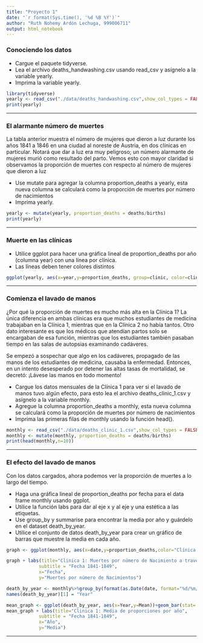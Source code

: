```yaml
---
title: "Proyecto 1"
date: "`r format(Sys.time(), '%d %B %Y')`"
author: "Ruth Nohemy Ardón Lechuga, 999006711"
output: html_notebook
---
```


### Conociendo los datos\
  - Cargue el paquete tidyverse.
- Lea el archivo deaths_handwashing.csv usando read_csv y asígnelo a la variable yearly.
- Imprima la variable yearly.

```r
library(tidyverse)
yearly <- read_csv("./data/deaths_handwashing.csv",show_col_types = FALSE)
print(yearly)
```
***

### El alarmante número de muertes\

La tabla anterior muestra el número de mujeres que dieron a luz durante los años 1841 a 1846 en una ciudad al noreste de Austria, en dos clínicas en particular. Notará que dar a luz era muy peligroso; un número alarmante de mujeres murió como resultado del parto. Vemos esto con mayor claridad si observamos la proporción de muertes con respecto al número de mujeres que dieron a luz

  - Use mutate para agregar la columna proportion_deaths a yearly, esta nueva columna se calculará como la proporción de muertes por número de nacimientos
- Imprima yearly.

```r
yearly <- mutate(yearly, proportion_deaths = deaths/births)
print(yearly)
```
***

### Muerte en las clínicas\

  - Utilice ggplot para hacer una gráfica lineal de proportion_deaths por año (columna year) con una línea por clínica.
  - Las líneas deben tener colores distintos    
  
```r
ggplot(yearly, aes(x=year,y=proportion_deaths, group=clinic, color=clinic))+geom_line()
```
***

### Comienza el lavado de manos\

¿Por qué la proporción de muertes es mucho más alta en la Clínica 1? La única diferencia en ambas clínicas era que muchos estudiantes de medicina trabajaban en la Clínica 1, mientras que en la Clínica 2 no había tantos. Otro dato interesante es que los médicos que atendían partos solo se encargaban de esa función, mientras que los estudiantes también pasaban tiempo en las salas de autopsias examinando cadáveres.\

Se empezó a sospechar que algo en los cadáveres, propagado de las manos de los estudiantes de medicina, causaba la enfermedad. Entonces, en un intento desesperado por detener las altas tasas de mortalidad, se decretó: ¡Lávese las manos en todo momento!

  - Cargue los datos mensuales de la Clínica 1 para ver si el lavado de manos tuvo algún efecto, para esto lea el archivo deaths_clinic_1.csv y asígnelo a la variable monthly.
  - Agregue la columna proportion_deaths a monthly, esta nueva columna se calculará como la proporción de muertes por número de nacimientos
  - Imprima las primeras filas de monthly usando la función head().
  
```r
monthly <- read_csv("./data/deaths_clinic_1.csv",show_col_types = FALSE)
monthly <- mutate(monthly, proportion_deaths = deaths/births)
print(head(monthly,n=10))
```
***

### El efecto del lavado de manos\

Con los datos cargados, ahora podemos ver la proporción de muertes a lo largo del tiempo.

  - Haga una gráfica lineal de proportion_deaths por fecha para el data frame monthly usando ggplot.
  - Utilice la función labs para dar al eje x y al eje y una estética a las etiquetas.
  - Use group_by y summarise para encontrar la media por año y guárdelo en el dataset death_by_year.
  - Utilice el conjunto de datos death_by_year para crear un gráfico de barras que muestre la media en cada año.

```r
graph <- ggplot(monthly, aes(x=date,y=proportion_deaths,color="Clínica 1"))+geom_line(colour="#000099")

graph + labs(title="Clinica 1: Muertes por número de Nacimiento a través del tiempo",
            subtitle = "Fecha 1841-1849",
            x="Fecha",
            y="Muertes por número de Nacimientos")

death_by_year <- monthly%>%group_by(format(as.Date(date, format="%d/%m/%Y"),"%Y"))%>%summarise(Mean = mean(proportion_deaths))
names(death_by_year)[1] = "Year"

mean_graph <- ggplot(death_by_year, aes(x=Year,y=Mean))+geom_bar(stat='identity',colour="#000099", fill = "#000099")
mean_graph + labs(title="Clinica 1: Media de proporciones por año",
            subtitle = "Fecha 1841-1849",
            x="Año",
            y="Media")
```
***